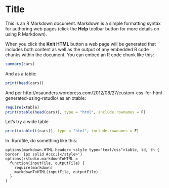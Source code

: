Title
========================================================

This is an R Markdown document. Markdown is a simple formatting syntax for authoring web pages (click the **Help** toolbar button for more details on using R Markdown).

When you click the **Knit HTML** button a web page will be generated that includes both content as well as the output of any embedded R code chunks within the document. You can embed an R code chunk like this:

```r
summary(cars)
```

And as a table:
```r
print(head(cars))
```


And per http://nsaunders.wordpress.com/2012/08/27/custom-css-for-html-generated-using-rstudio/ as an xtable:
```r
require(xtable)
print(xtable(head(cars)), type = "html", include.rownames = F)
```

Let's try a wide table
```r
print(xtable(t(cars)), type = "html", include.rownames = F)
```

In .Rprofile, do something like this:
```
options(markdown.HTML.header='<style type="text/css">table, td, th { border: 1px solid #ccc;}</style>')
options(rstudio.markdownToHTML = 
  function(inputFile, outputFile) {      
    require(markdown)
    markdownToHTML(inputFile, outputFile)   
  }
)
```